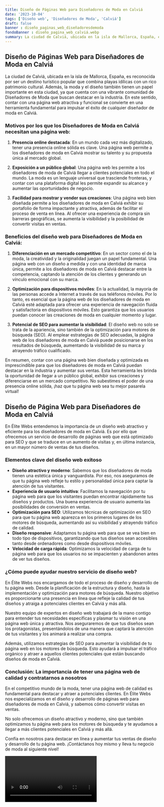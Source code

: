 ```yaml
---
title: Diseño de Páginas Web para Diseñadores de Moda en Calviá
date: '2023-10-04'
tags: ['Diseño web', 'Diseñadores de Moda', 'Calviá']
draft: false
banner : diseño_paginas_web_diseñadoresdemoda
fondoBanner : diseño_pagina_web_calviá.webp
summary: La ciudad de Calviá, ubicada en la isla de Mallorca, España, es reconocida por ser un destino turístico popular que combina playas idílicas con un rico patrimonio cultural. Además, la moda y el diseño también tienen un papel importante en esta ciudad, ya que cuenta con una vibrante comunidad de Diseñadores de Moda que buscan destacar en la industria. En este sentido, contar con una página web atractiva y funcional se convierte en una herramienta fundamental para impulsar el éxito de cualquier diseñador de moda en Calviá.
---
```


## Diseño de Páginas Web para Diseñadores de Moda en Calviá

La ciudad de Calviá, ubicada en la isla de Mallorca, España, es reconocida por ser un destino turístico popular que combina playas idílicas con un rico patrimonio cultural. Además, la moda y el diseño también tienen un papel importante en esta ciudad, ya que cuenta con una vibrante comunidad de Diseñadores de Moda que buscan destacar en la industria. En este sentido, contar con una página web atractiva y funcional se convierte en una herramienta fundamental para impulsar el éxito de cualquier diseñador de moda en Calviá.

### Motivos por los que los Diseñadores de Moda en Calviá necesitan una página web:

1. **Presencia online destacada**: En un mundo cada vez más digitalizado, tener una presencia online sólida es clave. Una página web permite a los diseñadores de moda en Calviá mostrar su talento y su propuesta única al mercado global.

2. **Exposición a un público global**: Una página web les permite a los diseñadores de moda de Calviá llegar a clientes potenciales en todo el mundo. La moda es un lenguaje universal que trasciende fronteras, y contar con una plataforma digital les permite expandir su alcance y aumentar las oportunidades de negocio.

3. **Facilidad para mostrar y vender sus creaciones**: Una página web bien diseñada permite a los diseñadores de moda en Calviá exhibir su portafolio de forma impactante y atractiva, además de facilitar el proceso de venta en línea. Al ofrecer una experiencia de compra sin barreras geográficas, se aumenta la visibilidad y la posibilidad de convertir visitas en ventas.

### Beneficios del diseño web para Diseñadores de Moda en Calviá:

1. **Diferenciación en un mercado competitivo**: En un sector como el de la moda, la creatividad y la originalidad juegan un papel fundamental. Una página web con un diseño a medida y con una identidad de marca única, permite a los diseñadores de moda en Calviá destacar entre la competencia, captando la atención de los clientes y generando un vínculo emocional con su marca.

2. **Optimización para dispositivos móviles**: En la actualidad, la mayoría de las personas accede a Internet a través de sus teléfonos móviles. Por lo tanto, es esencial que la página web de los diseñadores de moda en Calviá esté adaptada para ofrecer una experiencia de navegación fluida y satisfactoria en dispositivos móviles. Esto garantiza que los usuarios puedan conocer las creaciones de moda en cualquier momento y lugar.

3. **Potencial de SEO para aumentar la visibilidad**: El diseño web no solo se trata de la apariencia, sino también de la optimización para motores de búsqueda (SEO). Al emplear estrategias de SEO adecuadas, la página web de los diseñadores de moda en Calviá puede posicionarse en los resultados de búsqueda, aumentando la visibilidad de su marca y atrayendo tráfico cualificado.

En resumen, contar con una página web bien diseñada y optimizada es imprescindible para que los diseñadores de moda en Calviá puedan destacar en la industria y aumentar sus ventas. Esta herramienta les brinda la oportunidad de llegar a un público global, exhibir sus creaciones y diferenciarse en un mercado competitivo. No subestimes el poder de una presencia online sólida, ¡haz que tu página web sea tu mejor pasarela virtual!

<GifSeo />

<Cta />

## Diseño de Página Web para Diseñadores de Moda en Calviá

En Élite Webs entendemos la importancia de un diseño web atractivo y eficiente para los diseñadores de moda en Calviá. Es por ello que ofrecemos un servicio de desarrollo de páginas web que está optimizado para SEO y que se traduce en un aumento de visitas y, en última instancia, en un mayor número de ventas de tus diseños. 

### Elementos clave del diseño web exitoso

- **Diseño atractivo y moderno**: Sabemos que los diseñadores de moda tienen una estética única y vanguardista. Por eso, nos aseguramos de que tu página web refleje tu estilo y personalidad única para captar la atención de tus visitantes.
- **Experiencia de usuario intuitiva**: Facilitamos la navegación por tu página web para que los visitantes puedan encontrar rápidamente tus diseños y productos. Una buena experiencia de usuario aumenta las posibilidades de conversión en ventas.
- **Optimización para SEO**: Utilizamos técnicas de optimización en SEO para que tu página web aparezca en los primeros lugares de los motores de búsqueda, aumentando así su visibilidad y atrayendo tráfico de calidad. 
- **Diseño responsive**: Adaptamos tu página web para que se vea bien en todo tipo de dispositivos, garantizando que tus diseños sean accesibles tanto desde ordenadores como desde dispositivos móviles.
- **Velocidad de carga rápida**: Optimizamos la velocidad de carga de tu página web para que los usuarios no se impacienten y abandonen antes de ver tus diseños. 

### ¿Cómo puede ayudar nuestro servicio de diseño web?

En Élite Webs nos encargamos de todo el proceso de diseño y desarrollo de tu página web. Desde la planificación de la estructura y diseño, hasta la implementación y optimización para motores de búsqueda. Nuestro objetivo es proporcionarte una presencia en línea que refleje la calidad de tus diseños y atraiga a potenciales clientes en Calviá y más allá. 

Nuestro equipo de expertos en diseño web trabajará de la mano contigo para entender tus necesidades específicas y plasmar tu visión en una página web única y atractiva. Nos aseguraremos de que tus diseños sean los protagonistas, presentándolos de una manera que captará la atención de tus visitantes y los animará a realizar una compra.

Además, utilizamos estrategias de SEO para aumentar la visibilidad de tu página web en los motores de búsqueda. Esto ayudará a impulsar el tráfico orgánico y atraer a aquellos clientes potenciales que están buscando diseños de moda en Calviá.

### Conclusión: La importancia de tener una página web de calidad y contratarnos a nosotros

En el competitivo mundo de la moda, tener una página web de calidad es fundamental para destacar y atraer a potenciales clientes. En Élite Webs nos especializamos en el diseño y desarrollo de páginas web para diseñadores de moda en Calviá, y sabemos cómo convertir visitas en ventas.

No solo ofrecemos un diseño atractivo y moderno, sino que también optimizamos tu página web para los motores de búsqueda y te ayudamos a llegar a más clientes potenciales en Calviá y más allá.

Confía en nosotros para destacar en línea y aumentar tus ventas de diseño y desarrollo de tu página web. ¡Contáctanos hoy mismo y lleva tu negocio de moda al siguiente nivel!

<Video />

<CtaBot job='Diseñadores de Moda' city='Calviá'/>

<Gmaps query='Calviá+españa+maps' />